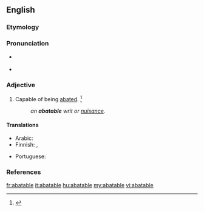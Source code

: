 ==English==

===Etymology===
{{suffix|abate|able|lang=en}}

===Pronunciation===
* {{a|GenAm}} {{IPA|/əˈbeɪt.ə.bəl/|lang=en}}
* {{audio|en-us-abatable.ogg|Audio (US)|lang=en}}

===Adjective===
{{en-adj}}

# Capable of being [[abate]]d. {{defdate|First attested from 1350 to 1470.}}<ref>{{R:SOED5|page=2}}</ref>
#: '' an '''abatable''' writ or [[nuisance]].'' 

====Translations====
{{trans-top|Capable of being abated}}
* Arabic: {{t|ar|قابل للتخفيف|m|tr=qabel letaḫfif|sc=Arab}}
* Finnish: {{t|fi|vähennettävissä}}, {{t|fi|kumottavissa oleva}}
{{trans-mid}}
* Portuguese: {{t|pt|anulável}}
{{trans-bottom}}

===References===
<references/>

[[fr:abatable]]
[[it:abatable]]
[[hu:abatable]]
[[my:abatable]]
[[vi:abatable]]